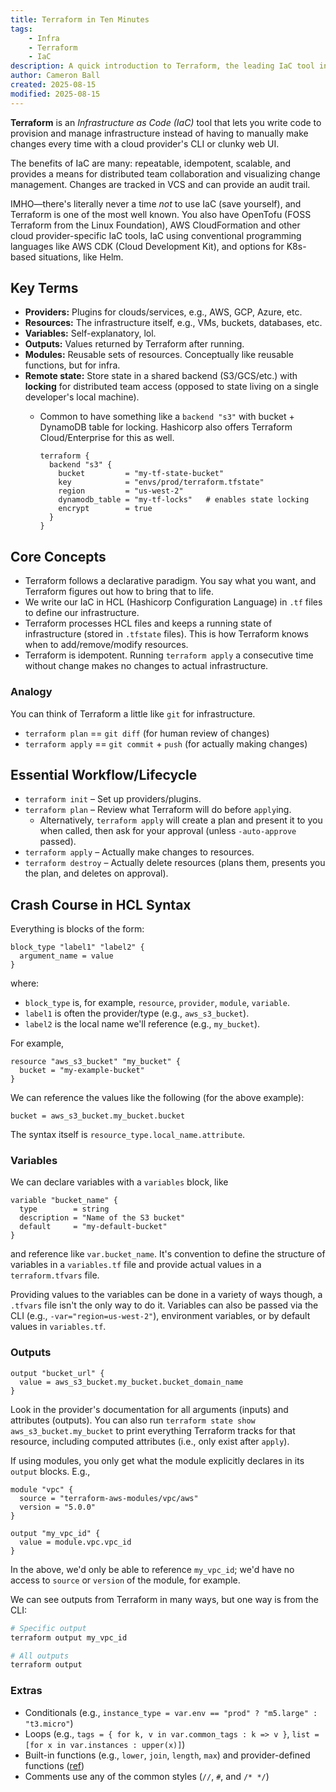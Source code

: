```yaml
---
title: Terraform in Ten Minutes
tags:
    - Infra
    - Terraform
    - IaC
description: A quick introduction to Terraform, the leading IaC tool in 2025.
author: Cameron Ball
created: 2025-08-15
modified: 2025-08-15
---
```


**Terraform** is an *Infrastructure as Code (IaC)* tool that lets you write code to provision and manage infrastructure instead of having to manually make changes every time with a cloud provider's CLI or clunky web UI.

The benefits of IaC are many: repeatable, idempotent, scalable, and provides a means for distributed team collaboration and visualizing change management. Changes are tracked in VCS and can provide an audit trail.

IMHO—there's literally never a time *not* to use IaC (save yourself), and Terraform is one of the most well known. You also have OpenTofu (FOSS Terraform from the Linux Foundation), AWS CloudFormation and other cloud provider-specific IaC tools, IaC using conventional programming languages like AWS CDK (Cloud Development Kit), and options for K8s-based situations, like Helm.

## Key Terms

- **Providers:** Plugins for clouds/services, e.g., AWS, GCP, Azure, etc.
- **Resources:** The infrastructure itself, e.g., VMs, buckets, databases, etc.
- **Variables:** Self-explanatory, lol.
- **Outputs:** Values returned by Terraform after running.
- **Modules:** Reusable sets of resources. Conceptually like reusable functions, but for infra.
- **Remote state:** Store state in a shared backend (S3/GCS/etc.) with **locking** for distributed team access (opposed to state living on a single developer's local machine).
  - Common to have something like a `backend "s3"` with bucket + DynamoDB table for locking. Hashicorp also offers Terraform Cloud/Enterprise for this as well.

    ```hcl
    terraform {
      backend "s3" {
        bucket         = "my-tf-state-bucket"
        key            = "envs/prod/terraform.tfstate"
        region         = "us-west-2"
        dynamodb_table = "my-tf-locks"   # enables state locking
        encrypt        = true
      }
    }
    ```

## Core Concepts

- Terraform follows a declarative paradigm. You say what you want, and Terraform figures out how to bring that to life.
- We write our IaC in HCL (Hashicorp Configuration Language) in `.tf` files to define our infrastructure.
- Terraform processes HCL files and keeps a running state of infrastructure (stored in `.tfstate` files). This is how Terraform knows when to add/remove/modify resources.
- Terraform is idempotent. Running `terraform apply` a consecutive time without change makes no changes to actual infrastructure.

### Analogy

You can think of Terraform a little like `git` for infrastructure.

- `terraform plan` == `git diff` (for human review of changes)
- `terraform apply` == `git commit` + `push` (for actually making changes)

## Essential Workflow/Lifecycle

- `terraform init` – Set up providers/plugins.
- `terraform plan` – Review what Terraform will do before `apply`ing.
  - Alternatively, `terraform apply` will create a plan and present it to you when called, then ask for your approval (unless `-auto-approve` passed).
- `terraform apply` – Actually make changes to resources.
- `terraform destroy` – Actually delete resources (plans them, presents you the plan, and deletes on approval).

## Crash Course in HCL Syntax

Everything is blocks of the form:

```hcl
block_type "label1" "label2" {
  argument_name = value
}
```

where:

- `block_type` is, for example, `resource`, `provider`, `module`, `variable`.
- `label1` is often the provider/type (e.g., `aws_s3_bucket`).
- `label2` is the local name we'll reference (e.g., `my_bucket`).

For example,

```hcl
resource "aws_s3_bucket" "my_bucket" {
  bucket = "my-example-bucket"
}
```

We can reference the values like the following (for the above example):

```hcl
bucket = aws_s3_bucket.my_bucket.bucket
```

The syntax itself is `resource_type.local_name.attribute`.

### Variables

We can declare variables with a `variables` block, like

```hcl
variable "bucket_name" {
  type        = string
  description = "Name of the S3 bucket"
  default     = "my-default-bucket"
}
```

and reference like `var.bucket_name`. It's convention to define the structure of variables in a `variables.tf` file and provide actual values in a `terraform.tfvars` file.

Providing values to the variables can be done in a variety of ways though, a `.tfvars` file isn't the only way to do it. Variables can also be passed via the CLI (e.g., `-var="region=us-west-2"`), environment variables, or by default values in `variables.tf`.

### Outputs

```hcl
output "bucket_url" {
  value = aws_s3_bucket.my_bucket.bucket_domain_name
}
```

Look in the provider's documentation for all arguments (inputs) and attributes (outputs). You can also run `terraform state show aws_s3_bucket.my_bucket` to print everything Terraform tracks for that resource, including computed attributes (i.e., only exist after `apply`).

If using modules, you only get what the module explicitly declares in its `output` blocks. E.g.,

```hcl
module "vpc" {
  source = "terraform-aws-modules/vpc/aws"
  version = "5.0.0"
}

output "my_vpc_id" {
  value = module.vpc.vpc_id
}
```

In the above, we'd only be able to reference `my_vpc_id`; we'd have no access to `source` or `version` of the module, for example.

We can see outputs from Terraform in many ways, but one way is from the CLI:

```sh
# Specific output
terraform output my_vpc_id

# All outputs
terraform output
```

### Extras

- Conditionals (e.g., `instance_type = var.env == "prod" ? "m5.large" : "t3.micro"`)
- Loops (e.g., `tags = { for k, v in var.common_tags : k => v }`, `list = [for x in var.instances : upper(x)]`)
- Built-in functions (e.g., `lower`, `join`, `length`, `max`) and provider-defined functions ([ref](https://developer.hashicorp.com/terraform/language/functions))
- Comments use any of the common styles (`//`, `#`, and `/* */`)
